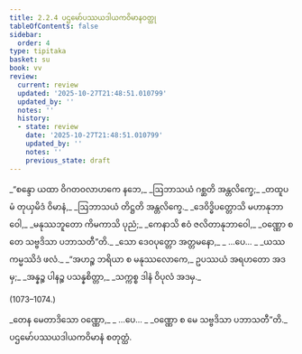 ```yaml
---
title: 2.2.4 ပဌမော်ပဿယဒါယကဝိမာနဝတ္ထု
tableOfContents: false
sidebar:
  order: 4
type: tipitaka
basket: su
book: vv
review:
  current: review
  updated: '2025-10-27T21:48:51.010799'
  updated_by: ''
  notes: ''
  history:
  - state: review
    date: '2025-10-27T21:48:51.010799'
    updated_by: ''
    notes: ''
    previous_state: draft
---
```



<ReviewStatus review={frontmatter.review} showDetails={true} />

<HypothesisAnnotation frontmatter={frontmatter} />

<DynamicBreadcrumb />

<Division number="1069" book="vv" e="ch" v="19" p="98">

<Paragraph number="917" type="verses" book="vv">
_“စန္ဒော ယထာ ဝိဂတဝလာဟကေ နဘေ,_  
_ဩဘာသယံ ဂစ္ဆတိ အန္တလိက္ခေ;_  
_တထူပမံ တုယှမိဒံ ဝိမာနံ,_  
_ဩဘာသယံ တိဋ္ဌတိ အန္တလိက္ခေ._  

</Paragraph>

</Division>
<Division number="1070" book="vv" e="ch" v="19" p="98">

<Paragraph number="918" type="verses" book="vv">
_ဒေဝိဒ္ဓိပတ္တောသိ မဟာနုဘာဝေါ,_  
_မနုဿဘူတော ကိမကာသိ ပုညံ;_  
_ကေနာသိ ဧဝံ ဇလိတာနုဘာဝေါ,_  
_ဝဏ္ဏော စ တေ သဗ္ဗဒိသာ ပဘာသတီ”တိ._  

</Paragraph>

</Division>
<Division number="1071" book="vv" e="ch" v="19" p="98">

<Paragraph number="919" type="verses" book="vv">
_သော ဒေဝပုတ္တော အတ္တမနော,_  
_ …ပေ… _  
_ယဿ ကမ္မဿိဒံ ဖလံ._  

</Paragraph>

</Division>
<Division number="1072" book="vv" e="ch" v="19" p="98">

<Paragraph number="920" book="vv">
_“အဟဉ္စ ဘရိယာ စ မနုဿလောကေ,_  
ဥပဿယံ အရဟတော အဒမှ;_  
_အန္နဉ္စ ပါနဉ္စ ပသန္နစိတ္တာ,_  
_သက္ကစ္စ ဒါနံ ဝိပုလံ အဒမှ._  


(1073–1074.)
</Paragraph>

<Paragraph number="921" type="verses" book="vv">
_တေန မေတာဒိသော ဝဏ္ဏော,_  
_ …ပေ… _  
_ဝဏ္ဏော စ မေ သဗ္ဗဒိသာ ပဘာသတီ”တိ._  


</Paragraph>
</Division>

<Paragraph number="922" type="center" book="vv">
ပဌမော်ပဿယဒါယကဝိမာနံ စတုတ္ထံ.
</Paragraph>